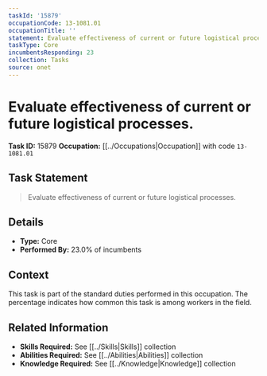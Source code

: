 ```yaml
---
taskId: '15879'
occupationCode: 13-1081.01
occupationTitle: ''
statement: Evaluate effectiveness of current or future logistical processes.
taskType: Core
incumbentsResponding: 23
collection: Tasks
source: onet
---
```

# Evaluate effectiveness of current or future logistical processes.

**Task ID:** 15879
**Occupation:** [[../Occupations|Occupation]] with code `13-1081.01`

## Task Statement

> Evaluate effectiveness of current or future logistical processes.

## Details

- **Type:** Core
- **Performed By:** 23.0% of incumbents

## Context

This task is part of the standard duties performed in this occupation. The percentage indicates how common this task is among workers in the field.

## Related Information

- **Skills Required:** See [[../Skills|Skills]] collection
- **Abilities Required:** See [[../Abilities|Abilities]] collection
- **Knowledge Required:** See [[../Knowledge|Knowledge]] collection
